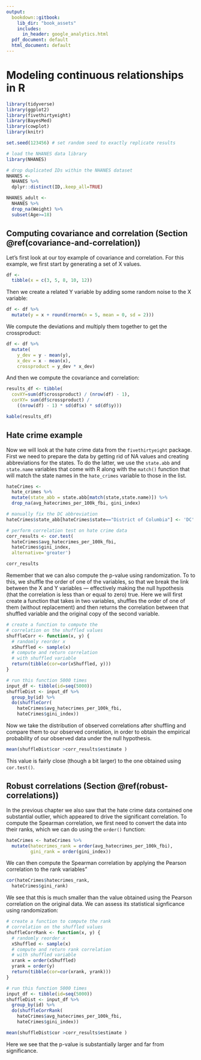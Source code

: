 ```yaml
---
output:
  bookdown::gitbook:
    lib_dir: "book_assets"
    includes:
      in_header: google_analytics.html
  pdf_document: default
  html_document: default
---
```


# Modeling continuous relationships in R


```r
library(tidyverse)
library(ggplot2)
library(fivethirtyeight)
library(BayesMed)
library(cowplot)
library(knitr)

set.seed(123456) # set random seed to exactly replicate results

# load the NHANES data library
library(NHANES)

# drop duplicated IDs within the NHANES dataset
NHANES <- 
  NHANES %>% 
  dplyr::distinct(ID,.keep_all=TRUE)

NHANES_adult <- 
  NHANES %>%
  drop_na(Weight) %>%
  subset(Age>=18)

```


## Computing covariance and correlation (Section \@ref(covariance-and-correlation))

Let's first look at our toy example of covariance and correlation.  For this example, we first start by generating a set of X values.  

```r
df <-
  tibble(x = c(3, 5, 8, 10, 12))

```

Then we create a related Y variable by adding some random noise to the X variable:

```r
df <- df %>%
  mutate(y = x + round(rnorm(n = 5, mean = 0, sd = 2))) 

```

We compute the deviations and multiply them together to get the crossproduct:

```r

df <- df %>%
  mutate(
    y_dev = y - mean(y),
    x_dev = x - mean(x),
    crossproduct = y_dev * x_dev)

```

And then we compute the covariance and correlation:

```r

results_df <- tibble(
  covXY=sum(df$crossproduct) / (nrow(df) - 1),
  corXY= sum(df$crossproduct) / 
    ((nrow(df) - 1) * sd(df$x) * sd(df$y)))

kable(results_df)

```

## Hate crime example

Now we will look at the hate crime data from the `fivethirtyeight` package.  First we need to prepare the data by getting rid of NA values and creating abbreviations for the states.  To do the latter, we use the `state.abb` and `state.name` variables that come with R along with the `match()` function that will match the state names in the `hate_crimes` variable to those in the list. 

```r
hateCrimes <- 
  hate_crimes %>%
  mutate(state_abb = state.abb[match(state,state.name)]) %>%
  drop_na(avg_hatecrimes_per_100k_fbi, gini_index)

# manually fix the DC abbreviation
hateCrimes$state_abb[hateCrimes$state=="District of Columbia"] <- 'DC'

```

```r
# perform correlation test on hate crime data
corr_results <- cor.test(
  hateCrimes$avg_hatecrimes_per_100k_fbi,
  hateCrimes$gini_index,
  alternative='greater')

corr_results
```

Remember that we can also compute the p-value using randomization.  To to this, we shuffle the order of one of the variables, so that we break the link between the X and Y variables --- effectively making the null hypothesis (that the correlation is less than or equal to zero) true.  Here we will first create a function that takes in two variables, shuffles the order of one of them (without replacement) and then returns the correlation between that shuffled variable and the original copy of the second variable.

```r

# create a function to compute the 
# correlation on the shuffled values 
shuffleCorr <- function(x, y) {
  # randomly reorder x
  xShuffled <- sample(x)
  # compute and return correlation 
  # with shuffled variable
  return(tibble(cor=cor(xShuffled, y)))
}

# run this function 5000 times 
input_df <- tibble(id=seq(5000))
shuffleDist <- input_df %>% 
  group_by(id) %>%
  do(shuffleCorr(
    hateCrimes$avg_hatecrimes_per_100k_fbi, 
    hateCrimes$gini_index))

```

Now we take the distribution of observed correlations after shuffling and compare them to our observed correlation, in order to obtain the empirical probability of our observed data under the null hypothesis.

```r
mean(shuffleDist$cor >corr_results$estimate )
```
This value is fairly close (though a bit larger) to the one obtained using `cor.test()`.


## Robust correlations (Section \@ref(robust-correlations))

In the previous chapter we also saw that the hate crime data contained one substantial outlier, which appeared to drive the significant correlation. To compute the Spearman correlation, we first need to convert the data into their ranks, which we can do using the `order()` function:

```r
hateCrimes <- hateCrimes %>%
  mutate(hatecrimes_rank = order(avg_hatecrimes_per_100k_fbi),
         gini_rank = order(gini_index))
```

We can then compute the Spearman correlation by applying the Pearson correlation to the rank variables"

```r
cor(hateCrimes$hatecrimes_rank,
  hateCrimes$gini_rank)

```

We see that this is much smaller than the value obtained using the Pearson correlation on the original data.  We can assess its statistical signficance using randomization:


```r

# create a function to compute the rank
# correlation on the shuffled values 
shuffleCorrRank <- function(x, y) {
  # randomly reorder x
  xShuffled <- sample(x)
  # compute and return rank correlation 
  # with shuffled variable
  xrank = order(xShuffled)
  yrank = order(y)
  return(tibble(cor=cor(xrank, yrank)))
}

# run this function 5000 times 
input_df <- tibble(id=seq(5000))
shuffleDist <- input_df %>% 
  group_by(id) %>%
  do(shuffleCorrRank(
    hateCrimes$avg_hatecrimes_per_100k_fbi, 
    hateCrimes$gini_index))

mean(shuffleDist$cor >corr_results$estimate )

```

Here we see that the p-value is substantially larger and far from significance.


